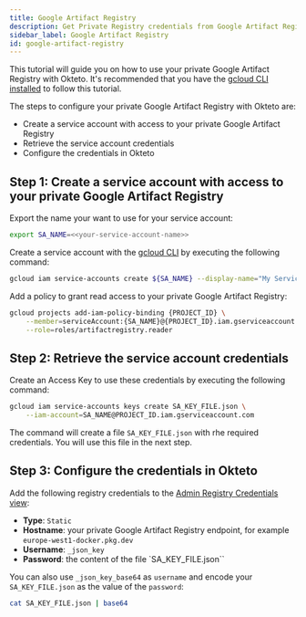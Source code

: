```yaml
---
title: Google Artifact Registry
description: Get Private Registry credentials from Google Artifact Registry 
sidebar_label: Google Artifact Registry
id: google-artifact-registry
---
```



This tutorial will guide you on how to use your private Google Artifact Registry with Okteto.
It's recommended that you have the [gcloud CLI installed](https://cloud.google.com/sdk/docs/install) to follow this tutorial.

The steps to configure your private Google Artifact Registry with Okteto are: 

- Create a service account with access to your private Google Artifact Registry
- Retrieve the service account credentials
- Configure the credentials in Okteto

## Step 1: Create a service account with access to your private Google Artifact Registry

Export the name your want to use for your service account:

```bash
export SA_NAME=<<your-service-account-name>>
```

Create a service account with the [gcloud CLI](https://cloud.google.com/sdk/gcloud/reference/iam/service-accounts/create) by executing the following command:

```bash
gcloud iam service-accounts create ${SA_NAME} --display-name="My Service Account for Okteto"
```

Add a policy to grant read access to your private Google Artifact Registry:

```bash
gcloud projects add-iam-policy-binding {PROJECT_ID} \
    --member=serviceAccount:{SA_NAME}@{PROJECT_ID}.iam.gserviceaccount.com \
    --role=roles/artifactregistry.reader
```

## Step 2: Retrieve the service account credentials

Create an Access Key to use these credentials by executing the following command: 

```bash
gcloud iam service-accounts keys create SA_KEY_FILE.json \
    --iam-account=SA_NAME@PROJECT_ID.iam.gserviceaccount.com
```

The command will create a file `SA_KEY_FILE.json` with rhe required credentials. You will use this file in the next step.

## Step 3: Configure the credentials in Okteto

Add the following registry credentials to the [Admin Registry Credentials view](index.mdx#add-registry-credentials):

- **Type**: `Static`
- **Hostname**: your private Google Artifact Registry endpoint, for example `europe-west1-docker.pkg.dev`
- **Username**: `_json_key`
- **Password**: the content of the file `SA_KEY_FILE.json``

You can also use `_json_key_base64` as `username` and encode your `SA_KEY_FILE.json` as the value of the `password`:

```bash
cat SA_KEY_FILE.json | base64
```